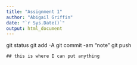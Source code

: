 ```yaml
---
title: "Assignment 1"
author: "Abigail Griffin"
date: "`r Sys.Date()`"
output: html_document
---
```

git status
git add -A
git commit -am "note"
git push

`## this is where I can put anything`
